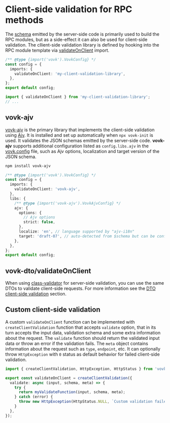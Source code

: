 
# Client-side validation for RPC methods

The [schema](/schema) emitted by the server-side code is primarily used to build the RPC modules, but as a side-effect it can also be used for client-side validation. The cllient-side validation library is defined by hooking into the RPC module template via [validateOnClient](/imports#validateonclient) import.

```ts filename="vovk.config.mjs"
/** @type {import('vovk').VovkConfig} */
const config = {
  imports: {
    validateOnClient: 'my-client-validation-library',
  },
};
export default config;
```

```ts filename="./node_modules/.vovk-client/index.mjs"
import { validateOnClient } from 'my-client-validation-library';
// ...
```

## vovk-ajv

[vovk-ajv](https://www.npmjs.com/package/vovk-ajv) is the primary library that implements the client-side validation using [Ajv](https://www.npmjs.com/package/ajv). It is installed and set up automatically when `npx vovk-init` is used. It validates the JSON schemas emitted by the server-side code. **vovk-ajv** supports additional configuration listed as `config.libs.ajv` in the [vovk.config](/config) file, such as Ajv options, localization and target version of the JSON schema.

```bash npm2yarn
npm install vovk-ajv
```

```ts filename="vovk.config.mjs"
/** @type {import('vovk').VovkConfig} */
const config = {
  imports: {
    validateOnClient: 'vovk-ajv',
  },
  libs: {
    /** @type {import('vovk-ajv').VovkAjvConfig} */
    ajv: {
      options: {
        // Ajv options
        strict: false,
      },
      localize: 'en', // language supported by "ajv-i18n"
      target: 'draft-07', // auto-detected from $schema but can be configured
    },
  },
};
export default config;
```

## vovk-dto/validateOnClient

When using [class-validator](/validation/dto) for server-side validation, you can use the same DTOs to validate client-side requests. For more information see the [DTO client-side validation](/validation/dto#validateonclient) section.

## Custom client-side validation

A custom `validateOnClient` function can be implemented with `createClientValidation` function that accepts `validate` option, that in its turn accepts the input data, validation schema and some extra information about the request. The `validate` function should return the validated input data or throw an error if the validation fails. The `meta` object contains information about the request such as `type`, `endpoint`, etc. It can optionally throw `HttpException` with `0` status as default behavior for failed client-side validation.

```ts
import { createClientValidation, HttpException, HttpStatus } from 'vovk';

export const validateOnClient = createClientValidation({
  validate: async (input, schema, meta) => {
    try {
      return myValidateFunction(input, schema, meta);
    } catch (error) {
      throw new HttpException(HttpStatus.NULL, `Custom validation failed: ${error.message}`);
    }
  },
});
```
